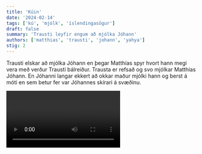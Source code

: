 ```yaml
---
title: 'Kúin'
date: '2024-02-14'
tags: ['kú', 'mjólk', 'íslendingasögur']
draft: false
summary: 'Trausti leyfir engum að mjólka Jóhann'
authors: ['matthias', 'trausti', 'johann', 'yahya']
stig: 2
---
```



Trausti elskar að mjólka Jóhann 
en þegar Matthías spyr hvort hann 
megi vera með verður Trausti bálreiður.
Trausta er refsað og svo mjólkar 
Matthías Jóhann.
En Jóhanni langar ekkert að okkar maður 
mjólki hann og berst á móti en sem 
betur fer var Jóhannes skírari á svæðinu.

<Video id="n8UJJu6JGZM" myndatextar />
